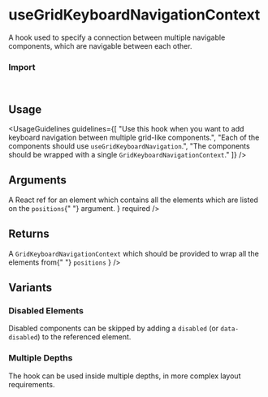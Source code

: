 
<Meta of={UseGridKeyboardNavigationContextStories} />

# useGridKeyboardNavigationContext

A hook used to specify a connection between multiple navigable components, which are navigable between each other.

<Canvas of={UseGridKeyboardNavigationContextStories.Overview} />

### Import

```js
import { useGridKeyboardNavigationContext } from "@vibe/core";
```

## Usage

<UsageGuidelines
  guidelines={[
    "Use this hook when you want to add keyboard navigation between multiple grid-like components.",
    "Each of the components should use `useGridKeyboardNavigation`.",
    "The components should be wrapped with a single `GridKeyboardNavigationContext`."
  ]}
/>

## Arguments

<FunctionArguments>
  <FunctionArgument
    name="positions"
    type="Array[ { topElement: React.MutableRefObject, bottomElement: React.MutableRefObject } | { leftElement: React.MutableRefObject, rightElement: React.MutableRefObject } ]"
    description="An array of relations between pairs of elements"
    required
  />
  <FunctionArgument
    name="wrapperRef"
    type="React.MutableRefObject"
    description={
      <>
        A React ref for an element which contains all the elements which are listed on the <code>positions</code>{" "}
        argument.
      </>
    }
    required
  />
</FunctionArguments>

## Returns

<FunctionArguments>
  <FunctionArgument
    name="result"
    type="Object"
    description={
      <>
        A <code>GridKeyboardNavigationContext</code> which should be provided to wrap all the elements from{" "}
        <code>positions</code>
      </>
    }
  />
</FunctionArguments>

## Variants

### Disabled Elements

Disabled components can be skipped by adding a `disabled` (or `data-disabled`) to the referenced element.

<Canvas of={UseGridKeyboardNavigationContextStories.DisabledElements} />

### Multiple Depths

The hook can be used inside multiple depths, in more complex layout requirements.

<Canvas of={UseGridKeyboardNavigationContextStories.MultipleDepths} />
